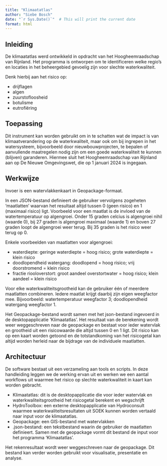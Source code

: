 ```yaml
---
title: "Klimaatatlas"
author: "Siebe Bosch"
date: "`r Sys.Date()`"  # This will print the current date
format: html
---
```


## Inleiding

De klimaatatlas werd ontwikkeld in opdracht van het Hoogheemraadschap van Rijnland. 
Het programma is ontworpen om te identificeren welke regio's en locaties in het beheergebied gevoelig zijn voor slechte waterkwaliteit. 

Denk hierbij aan het risico op: 

* drijflagen
* algen
* zuurstofloosheid
* botulisme
* eutrofiëring

## Toepassing
Dit instrument kan worden gebruikt om in te schatten wat de impact is van klimaatverandering op de waterkwaliteit, maar ook om bij ingrepen in het watersysteem, bijvoorbeeld door nieuwbouwprojecten, te bepalen of aanvullende maatregelen nodig zijn om een goede waterkwaliteit te kunnen (blijven) garanderen. 
Hiermee sluit het Hoogheemraadschap van Rijnland aan op De Nieuwe Omgevingswet, die op 1 januari 2024 is ingegaan.

## Werkwijze
Invoer is een watervlakkenkaart in Geopackage-formaat.

In een JSON-bestand definieert de gebruiker vervolgens zogeheten 'maatlatten' waarvan het resultaat altijd tussen 0 (geen risico) en 1 (maximaal risico) ligt. Voorbeeld voor een maatlat is de invloed van de watertemperatuur op algengroei. Onder 15 graden celcius is algengroei nihil (waarde 0), bij 27 graden is algengroei maximaal (waarde 1) en boven 27 graden loopt de algengroei weer terug. Bij 35 graden is het risico weer terug op 0.

Enkele voorbeelden van maatlatten voor algengroei:

* waterdiepte: geringe waterdiepte = hoog risico; grote waterdiepte = klein risico
* doodlopendheid watergang: doodlopend = hoog risico; vrij doorstromend = klein risico
* fractie riooloverstort: groot aandeel overstortwater = hoog risico; klein aandeel = klein risico

Voor elke waterkwaliteitsgrootheid kan de gebruiker één of meerdere maatlatten combineren. Iedere maatlat krijgt daarbij zijn eigen weegfactor mee. Bijvoorbeeld: watertemperatuur weegfactor 3; doodlopendheid watergang weegfactor 1.

Het Geopackage-bestand wordt samen met het json-bestand ingevoerd in de desktopapplicatie 'Klimaatatlas'. Het resultaat van de berekening wordt weer weggeschreven naar de geopackage en bestaat voor ieder watervlak en grootheid uit een risicowaarde die altijd tussen 0 en 1 ligt. Dit risico kan op een kaart worden getoond en de totstandkoming van het risicogetal kan altijd worden herleid naar de bijdrage van de individuele maatlatten.


## Architectuur
De software bestaat uit een verzameling aan tools en scripts. 
In deze handleiding leggen we de werking ervan uit en werken we een aantal workflows uit waarmee het risico op slechte waterkwaliteit in kaart kan worden gebracht.

* Klimaatatlas: dit is de desktopapplicatie die voor ieder watervlak en waterkwaliteitsgrootheid het risicogetal berekent en wegschrijft
* HydroToolbox: een externe desktopapplicatie van Hydroconsult waarmee waterkwaliteitsresultaten uit SOEK kunnen worden vertaald naar input voor de klimaatatlas.
* Geopackage: een GIS-bestand met watervlakken
* .json-bestand: een tekstbestand waarin de gebruiker de maatlatten definieert. Samen met de geopackage vormt dit bestand de input voor het programma 'Klimaatatlas'.

Het rekenresultaat wordt weer weggeschreven naar de geopackage. Dit bestand kan verder worden gebruikt voor visualisatie, presentatie en analyse.
